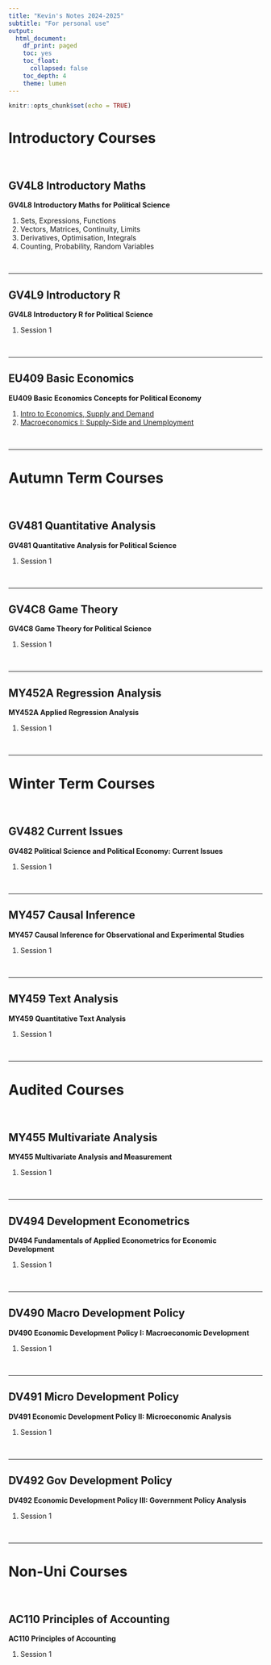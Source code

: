 ```yaml
---
title: "Kevin's Notes 2024-2025"
subtitle: "For personal use"
output:
  html_document:
    df_print: paged
    toc: yes
    toc_float:
      collapsed: false
    toc_depth: 4
    theme: lumen
---
```


```r
knitr::opts_chunk$set(echo = TRUE)
```

```{=html}
<style>
  body .main-container {
    max-width: 1100px;
  }
</style>
```
# Introductory Courses

<br />

## GV4L8 Introductory Maths

**GV4L8 Introductory Maths for Political Science**

1.  Sets, Expressions, Functions
2.  Vectors, Matrices, Continuity, Limits
3.  Derivatives, Optimisation, Integrals
4.  Counting, Probability, Random Variables

<br />

------------------------------------------------------------------------

## GV4L9 Introductory R

**GV4L8 Introductory R for Political Science**

1.  Session 1

<br />

------------------------------------------------------------------------

## EU409 Basic Economics

**EU409 Basic Economics Concepts for Political Economy**

1.  [Intro to Economics, Supply and Demand](https://kevinli03.github.io/notes/EU409/1.html)
2.  [Macroeconomics I: Supply-Side and Unemployment](https://kevinli03.github.io/notes/EU409/2.html)

<br />

------------------------------------------------------------------------

# Autumn Term Courses

<br />

## GV481 Quantitative Analysis

**GV481 Quantitative Analysis for Political Science**

1.  Session 1

<br />

------------------------------------------------------------------------

## GV4C8 Game Theory

**GV4C8 Game Theory for Political Science**

1.  Session 1

<br />

------------------------------------------------------------------------

## MY452A Regression Analysis

**MY452A Applied Regression Analysis**

1.  Session 1

<br />

------------------------------------------------------------------------

# Winter Term Courses

<br />

## GV482 Current Issues

**GV482 Political Science and Political Economy: Current Issues**

1.  Session 1

<br />

------------------------------------------------------------------------

## MY457 Causal Inference

**MY457 Causal Inference for Observational and Experimental Studies**

1.  Session 1

<br />

------------------------------------------------------------------------

## MY459 Text Analysis

**MY459 Quantitative Text Analysis**

1.  Session 1

<br />

------------------------------------------------------------------------

# Audited Courses

<br />

## MY455 Multivariate Analysis

**MY455 Multivariate Analysis and Measurement**

1.  Session 1

<br />

------------------------------------------------------------------------

## DV494 Development Econometrics

**DV494 Fundamentals of Applied Econometrics for Economic Development**

1.  Session 1

<br />

------------------------------------------------------------------------

## DV490 Macro Development Policy

**DV490 Economic Development Policy I: Macroeconomic Development**

1.  Session 1

<br />

------------------------------------------------------------------------

## DV491 Micro Development Policy

**DV491 Economic Development Policy II: Microeconomic Analysis**

1.  Session 1

<br />

------------------------------------------------------------------------

## DV492 Gov Development Policy

**DV492 Economic Development Policy III: Government Policy Analysis**

1.  Session 1

<br />

------------------------------------------------------------------------

# Non-Uni Courses

<br />

## AC110 Principles of Accounting

**AC110 Principles of Accounting**

1.  Session 1

<br />

